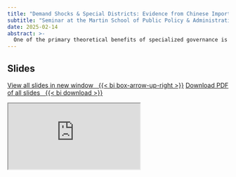 ```yaml
---
title: "Demand Shocks & Special Districts: Evidence from Chinese Import Shocks"
subtitle: "Seminar at the Martin School of Public Policy & Administration, University of Kentucky"
date: 2025-02-14
abstract: >-
  One of the primary theoretical benefits of specialized governance is rapid response to changes in demand for public services. If demand increases quickly, special districts can be quickly formed to respond to such new demand. Theoretically, the reverse is also true, quickly softening demand should lead to district dissolutions. A second and related issue is the influence of boundary change entrepreneurs on the formation and dissolution of special districts. These entrepreneurs, typically developers or manufacturers, advocate for the creation (and against the dissolution) of districts that financially or otherwise benefit them. The identification of either is difficult leading to conflicting or confusing results in the literature. This research uses China's 2001 entry into the World Trade Organization (WTO) as a natural experiment to identify the influence of demand shocks and the relatively importance of boundary change entrepreneurs on the formation and dissolution of special districts. If these two factor are important in this process, those local areas more exposed to competition from Chinese manufactured goods should see greater changes in their special district landscape.
---
```


## Slides

<p class="text-center"><a class="btn btn-info btn-lg" target="_blank" href="https://cbgoodman.github.io/2025-02-14-martinschool/goodman-2025-uky.html">View all slides in new window&nbsp;&nbsp;&nbsp;{{< bi box-arrow-up-right >}}</a> <a class="btn btn-info btn-lg" target="_blank" href="https://github.com/cbgoodman/2025-02-14-martinschool/blob/main/goodman-2025-uky.pdf" role="button">Download PDF of all slides&nbsp;&nbsp;&nbsp;{{< bi download >}}</a></p>


<div class="ratio ratio-16x9">
<iframe class="slide-deck" src="https://cbgoodman.github.io/2025-02-14-martinschool/goodman-2025-uky.html"></iframe>
</div>